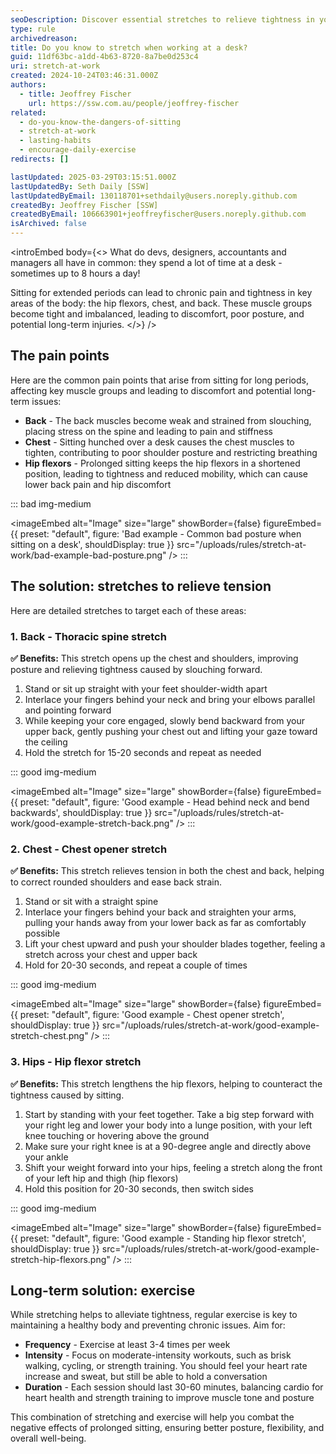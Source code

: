 ```yaml
---
seoDescription: Discover essential stretches to relieve tightness in your hips, chest, and back while improving your desk ergonomics and overall posture.
type: rule
archivedreason:
title: Do you know to stretch when working at a desk?
guid: 11df63bc-a1dd-4b63-8720-8a7be0d253c4
uri: stretch-at-work
created: 2024-10-24T03:46:31.000Z
authors:
  - title: Jeoffrey Fischer
    url: https://ssw.com.au/people/jeoffrey-fischer
related:
  - do-you-know-the-dangers-of-sitting
  - stretch-at-work
  - lasting-habits
  - encourage-daily-exercise
redirects: []

lastUpdated: 2025-03-29T03:15:51.000Z
lastUpdatedBy: Seth Daily [SSW]
lastUpdatedByEmail: 130118701+sethdaily@users.noreply.github.com
createdBy: Jeoffrey Fischer [SSW]
createdByEmail: 106663901+jeoffreyfischer@users.noreply.github.com
isArchived: false
---
```


<introEmbed
  body={<>
What do devs, designers, accountants and managers all have in common: they spend a lot of time at a desk - sometimes up to 8 hours a day!

Sitting for extended periods can lead to chronic pain and tightness in key areas of the body: the hip flexors, chest, and back. These muscle groups become tight and imbalanced, leading to discomfort, poor posture, and potential long-term injuries.
  </>}
/>
<youtubeEmbed url="https://www.youtube.com/embed/IjsXSMOAMCA" description="Video: Do you know to stretch when working at a desk? | Jeoffrey Fischer | Rules (5 min)" />

## The pain points

Here are the common pain points that arise from sitting for long periods, affecting key muscle groups and leading to discomfort and potential long-term issues:

* **Back** - The back muscles become weak and strained from slouching, placing stress on the spine and leading to pain and stiffness
* **Chest** - Sitting hunched over a desk causes the chest muscles to tighten, contributing to poor shoulder posture and restricting breathing
* **Hip flexors** - Prolonged sitting keeps the hip flexors in a shortened position, leading to tightness and reduced mobility, which can cause lower back pain and hip discomfort

::: bad img-medium

<imageEmbed
  alt="Image"
  size="large"
  showBorder={false}
  figureEmbed={{
    preset: "default",
    figure: 'Bad example - Common bad posture when sitting on a desk',
    shouldDisplay: true
  }}
  src="/uploads/rules/stretch-at-work/bad-example-bad-posture.png"
/>
:::

## The solution: stretches to relieve tension

Here are detailed stretches to target each of these areas:

### 1. Back - Thoracic spine stretch

**✅ Benefits:** This stretch opens up the chest and shoulders, improving posture and relieving tightness caused by slouching forward.

1. Stand or sit up straight with your feet shoulder-width apart
2. Interlace your fingers behind your neck and bring your elbows parallel and pointing forward
3. While keeping your core engaged, slowly bend backward from your upper back, gently pushing your chest out and lifting your gaze toward the ceiling
4. Hold the stretch for 15-20 seconds and repeat as needed

::: good img-medium

<imageEmbed
  alt="Image"
  size="large"
  showBorder={false}
  figureEmbed={{
    preset: "default",
    figure: 'Good example - Head behind neck and bend backwards',
    shouldDisplay: true
  }}
  src="/uploads/rules/stretch-at-work/good-example-stretch-back.png"
/>
:::

### 2. Chest - Chest opener stretch

**✅ Benefits:** This stretch relieves tension in both the chest and back, helping to correct rounded shoulders and ease back strain.

1. Stand or sit with a straight spine
2. Interlace your fingers behind your back and straighten your arms, pulling your hands away from your lower back as far as comfortably possible
3. Lift your chest upward and push your shoulder blades together, feeling a stretch across your chest and upper back
4. Hold for 20-30 seconds, and repeat a couple of times

::: good img-medium

<imageEmbed
  alt="Image"
  size="large"
  showBorder={false}
  figureEmbed={{
    preset: "default",
    figure: 'Good example - Chest opener stretch',
    shouldDisplay: true
  }}
  src="/uploads/rules/stretch-at-work/good-example-stretch-chest.png"
/>
:::

### 3. Hips - Hip flexor stretch

**✅ Benefits:** This stretch lengthens the hip flexors, helping to counteract the tightness caused by sitting.

1. Start by standing with your feet together. Take a big step forward with your right leg and lower your body into a lunge position, with your left knee touching or hovering above the ground
2. Make sure your right knee is at a 90-degree angle and directly above your ankle
3. Shift your weight forward into your hips, feeling a stretch along the front of your left hip and thigh (hip flexors)
4. Hold this position for 20-30 seconds, then switch sides

::: good img-medium

<imageEmbed
  alt="Image"
  size="large"
  showBorder={false}
  figureEmbed={{
    preset: "default",
    figure: 'Good example - Standing hip flexor stretch',
    shouldDisplay: true
  }}
  src="/uploads/rules/stretch-at-work/good-example-stretch-hip-flexors.png"
/>
:::

## Long-term solution: exercise

While stretching helps to alleviate tightness, regular exercise is key to maintaining a healthy body and preventing chronic issues. Aim for:

* **Frequency** - Exercise at least 3-4 times per week
* **Intensity** - Focus on moderate-intensity workouts, such as brisk walking, cycling, or strength training. You should feel your heart rate increase and sweat, but still be able to hold a conversation
* **Duration** - Each session should last 30-60 minutes, balancing cardio for heart health and strength training to improve muscle tone and posture

This combination of stretching and exercise will help you combat the negative effects of prolonged sitting, ensuring better posture, flexibility, and overall well-being.

